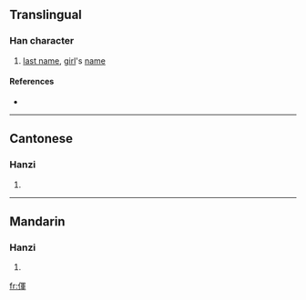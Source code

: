 ==Translingual==

===Han character===
{{Han char|rn=9|rad=人|as=09|sn=11|four=|canj=人月十十 (OBJJ)}}

# [[last name]], [[girl]]'s [[name]]

====References====
* {{Han ref|kx=0110.100|hdz=10195.090|uh=346E|ud=13422}}

----

==Cantonese==

===Hanzi===
{{yue-hanzi|jyut=|y=[[gwaat1]], [[waan4]]}}

# {{defn|Cantonese}}

----

==Mandarin==

===Hanzi===
{{cmn-hanzi|pin=[[hún]] ([[hun2]])|wg=hun<sup>2</sup>}}

# {{defn|Mandarin}}

[[fr:㑮]]